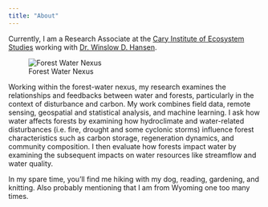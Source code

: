 ```yaml
---
title: "About"
---
```


Currently, I am a Research Associate at the [Cary Institute of Ecosystem Studies](https://www.caryinstitute.org/) working with [Dr. Winslow D. Hansen](https://forestfutureslab.org/).

![Forest Water Nexus](ForestWaterNexus.jpg)

Working within the forest-water nexus, my research examines the relationships and feedbacks between water and forests, particularly in the context of disturbance and carbon. My work combines field data, remote sensing, geospatial and statistical analysis, and machine learning. I ask how water affects forests by examining how hydroclimate and water-related disturbances (i.e. fire, drought and some cyclonic storms) influence forest characteristics such as carbon storage, regeneration dynamics, and community composition. I then evaluate how forests impact water by examining the subsequent impacts on water resources like streamflow and water quality.

In my spare time, you'll find me hiking with my dog, reading, gardening, and knitting. Also probably mentioning that I am from Wyoming one too many times.
